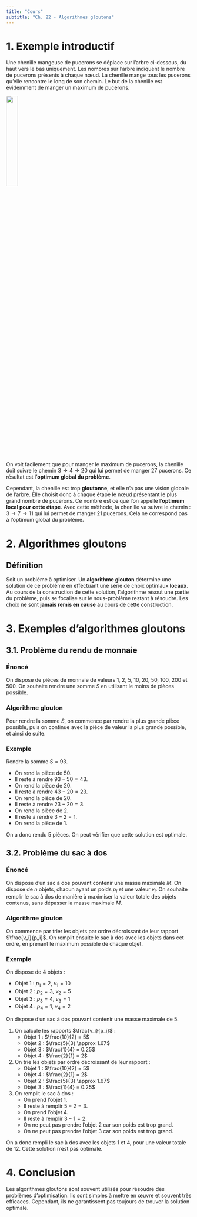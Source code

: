 ---
title: "Cours"
subtitle: "Ch. 22 - Algorithmes gloutons"
---

# 1. Exemple introductif

Une chenille mangeuse de pucerons se déplace sur l'arbre ci-dessous, du haut vers le bas uniquement. Les nombres sur l'arbre indiquent le nombre de pucerons présents à chaque nœud. La chenille mange tous les pucerons qu'elle rencontre le long de son chemin. Le but de la chenille est évidemment de manger un maximum de pucerons.

![](arbre_chenille.png){width="25%"}

On voit facilement que pour manger le maximum de pucerons, la chenille doit suivre le chemin $3 \rightarrow 4 \rightarrow 20$ qui lui permet de manger 27 pucerons. Ce résultat est l'**optimum global du problème**.

Cependant, la chenille est trop **gloutonne**, et elle n'a pas une vision globale de l'arbre. Elle choisit donc à chaque étape le nœud présentant le plus grand nombre de pucerons. Ce nombre est ce que l'on appelle l'**optimum local pour cette étape**. Avec cette méthode, la chenille va suivre le chemin : $3 \rightarrow 7 \rightarrow 11$ qui lui permet de manger 21 pucerons. Cela ne correspond pas à l'optimum global du problème.

# 2. Algorithmes gloutons

:::{.callout-tip}
## Définition
Soit un problème à optimiser. Un **algorithme glouton** détermine une solution de ce problème en effectuant une série de choix optimaux **locaux**. Au cours de la construction de cette solution, l'algorithme résout une partie du problème, puis se focalise sur le sous-problème restant à résoudre. Les choix ne sont **jamais remis en cause** au cours de cette construction.
:::

# 3. Exemples d'algorithmes gloutons

## 3.1. Problème du rendu de monnaie

### Énoncé

On dispose de pièces de monnaie de valeurs 1, 2, 5, 10, 20, 50, 100, 200 et 500. On souhaite rendre une somme $S$ en utilisant le moins de pièces possible.

### Algorithme glouton

Pour rendre la somme $S$, on commence par rendre la plus grande pièce possible, puis on continue avec la pièce de valeur la plus grande possible, et ainsi de suite.

### Exemple

Rendre la somme $S = 93$.

- On rend la pièce de 50.
- Il reste à rendre $93 - 50 = 43$.
- On rend la pièce de 20.
- Il reste à rendre $43 - 20 = 23$.
- On rend la pièce de 20.
- Il reste à rendre $23 - 20 = 3$.
- On rend la pièce de 2.
- Il reste à rendre $3 - 2 = 1$.
- On rend la pièce de 1.

On a donc rendu 5 pièces. On peut vérifier que cette solution est optimale.

## 3.2. Problème du sac à dos

### Énoncé

On dispose d'un sac à dos pouvant contenir une masse maximale $M$. On dispose de $n$ objets, chacun ayant un poids $p_i$ et une valeur $v_i$. On souhaite remplir le sac à dos de manière à maximiser la valeur totale des objets contenus, sans dépasser la masse maximale $M$.

### Algorithme glouton

On commence par trier les objets par ordre décroissant de leur rapport $\frac{v_i}{p_i}$. On remplit ensuite le sac à dos avec les objets dans cet ordre, en prenant le maximum possible de chaque objet.

### Exemple

On dispose de 4 objets :

- Objet 1 : $p_1 = 2$, $v_1 = 10$
- Objet 2 : $p_2 = 3$, $v_2 = 5$
- Objet 3 : $p_3 = 4$, $v_3 = 1$
- Objet 4 : $p_4 = 1$, $v_4 = 2$

On dispose d'un sac à dos pouvant contenir une masse maximale de 5.

1. On calcule les rapports $\frac{v_i}{p_i}$ :
    - Objet 1 : $\frac{10}{2} = 5$
    - Objet 2 : $\frac{5}{3} \approx 1.67$
    - Objet 3 : $\frac{1}{4} = 0.25$
    - Objet 4 : $\frac{2}{1} = 2$
2. On trie les objets par ordre décroissant de leur rapport :
    - Objet 1 : $\frac{10}{2} = 5$
    - Objet 4 : $\frac{2}{1} = 2$
    - Objet 2 : $\frac{5}{3} \approx 1.67$
    - Objet 3 : $\frac{1}{4} = 0.25$
3. On remplit le sac à dos :
    - On prend l'objet 1.
    - Il reste à remplir $5 - 2 = 3$.
    - On prend l'objet 4.
    - Il reste à remplir $3 - 1 = 2$.
    - On ne peut pas prendre l'objet 2 car son poids est trop grand.
    - On ne peut pas prendre l'objet 3 car son poids est trop grand.

On a donc rempli le sac à dos avec les objets 1 et 4, pour une valeur totale de 12. Cette solution n'est pas optimale.

# 4. Conclusion

:::{.callout-important}
Les algorithmes gloutons sont souvent utilisés pour résoudre des problèmes d'optimisation. Ils sont simples à mettre en œuvre et souvent très efficaces. Cependant, ils ne garantissent pas toujours de trouver la solution optimale.
:::